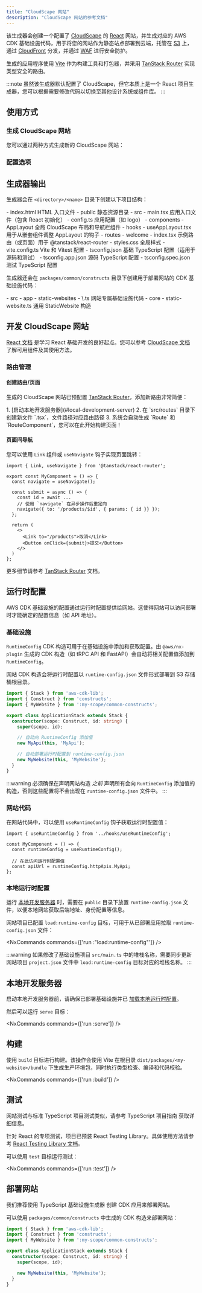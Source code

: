 ```yaml
---
title: "CloudScape 网站"
description: "CloudScape 网站的参考文档"
---
```





该生成器会创建一个配置了 [CloudScape](http://cloudscape.design/) 的 [React](https://react.dev/) 网站，并生成对应的 AWS CDK 基础设施代码，用于将您的网站作为静态站点部署到云端，托管在 [S3](https://aws.amazon.com/s3/) 上，通过 [CloudFront](https://aws.amazon.com/cloudfront/) 分发，并通过 [WAF](https://aws.amazon.com/waf/) 进行安全防护。

生成的应用程序使用 [Vite](https://vite.dev/) 作为构建工具和打包器，并采用 [TanStack Router](https://tanstack.com/router/v1) 实现类型安全的路由。

:::note
虽然该生成器默认配置了 CloudScape，但它本质上是一个 React 项目生成器，您可以根据需要修改代码以切换至其他设计系统或组件库。
:::

## 使用方式

### 生成 CloudScape 网站

您可以通过两种方式生成新的 CloudScape 网站：

<RunGenerator generator="ts#cloudscape-website" />

### 配置选项

<GeneratorParameters generator="ts#cloudscape-website" />

## 生成器输出

生成器会在 `<directory>/<name>` 目录下创建以下项目结构：

<FileTree>
  - index.html HTML 入口文件
  - public 静态资源目录
  - src
    - main.tsx 应用入口文件（包含 React 初始化）
    - config.ts 应用配置（如 logo）
    - components
      - AppLayout 全局 CloudScape 布局和导航栏组件
    - hooks
      - useAppLayout.tsx 用于从嵌套组件调整 AppLayout 的钩子
    - routes
      - welcome
        - index.tsx 示例路由（或页面）用于 @tanstack/react-router
    - styles.css 全局样式
  - vite.config.ts Vite 和 Vitest 配置
  - tsconfig.json 基础 TypeScript 配置（适用于源码和测试）
  - tsconfig.app.json 源码 TypeScript 配置
  - tsconfig.spec.json 测试 TypeScript 配置
</FileTree>

生成器还会在 `packages/common/constructs` 目录下创建用于部署网站的 CDK 基础设施代码：

<FileTree>
  - src
    - app
      - static-websites
        - \<name>.ts 网站专属基础设施代码
    - core
      - static-website.ts 通用 StaticWebsite 构造
</FileTree>

## 开发 CloudScape 网站

[React 文档](https://react.dev/learn) 是学习 React 基础开发的良好起点。您可以参考 [CloudScape 文档](https://cloudscape.design/components/) 了解可用组件及其使用方法。

### 路由管理

#### 创建路由/页面

生成的 CloudScape 网站已预配置 [TanStack Router](https://tanstack.com/router/v1)，添加新路由非常简便：

<Steps>
  1. [启动本地开发服务器](#local-development-server)
  2. 在 `src/routes` 目录下创建新文件 `<page-name>.tsx`，文件路径对应路由路径
  3. 系统会自动生成 `Route` 和 `RouteComponent`，您可以在此开始构建页面！
</Steps>

#### 页面间导航

您可以使用 `Link` 组件或 `useNavigate` 钩子实现页面跳转：

```tsx {1, 4, 8-9, 14}
import { Link, useNavigate } from '@tanstack/react-router';

export const MyComponent = () => {
  const navigate = useNavigate();

  const submit = async () => {
    const id = await ...
    // 使用 `navigate` 在异步操作后重定向
    navigate({ to: '/products/$id', { params: { id }} });
  };

  return (
    <>
      <Link to="/products">取消</Link>
      <Button onClick={submit}>提交</Button>
    </>
  )
};
```

更多细节请参考 [TanStack Router](https://tanstack.com/router/latest/docs/framework/react/overview) 文档。

## 运行时配置

AWS CDK 基础设施的配置通过运行时配置提供给网站。这使得网站可以访问部署时才能确定的配置信息（如 API 地址）。

### 基础设施

`RuntimeConfig` CDK 构造可用于在基础设施中添加和获取配置。由 `@aws/nx-plugin` 生成的 CDK 构造（如 <Link path="guides/trpc">tRPC API</Link> 和 <Link path="guides/fastapi">FastAPI</Link>）会自动将相关配置值添加到 `RuntimeConfig`。

网站 CDK 构造会将运行时配置以 `runtime-config.json` 文件形式部署到 S3 存储桶根目录。

```ts title="packages/infra/src/stacks/application-stack.ts" {9-10,12-13}
import { Stack } from 'aws-cdk-lib';
import { Construct } from 'constructs';
import { MyWebsite } from ':my-scope/common-constructs';

export class ApplicationStack extends Stack {
  constructor(scope: Construct, id: string) {
    super(scope, id);

    // 自动向 RuntimeConfig 添加值
    new MyApi(this, 'MyApi');

    // 自动部署运行时配置到 runtime-config.json
    new MyWebsite(this, 'MyWebsite');
  }
}
```

:::warning
必须确保在声明网站构造 _之前_ 声明所有会向 `RuntimeConfig` 添加值的构造，否则这些配置将不会出现在 `runtime-config.json` 文件中。
:::

### 网站代码

在网站代码中，可以使用 `useRuntimeConfig` 钩子获取运行时配置值：

```tsx {1,4}
import { useRuntimeConfig } from '../hooks/useRuntimeConfig';

const MyComponent = () => {
  const runtimeConfig = useRuntimeConfig();

  // 在此访问运行时配置值
  const apiUrl = runtimeConfig.httpApis.MyApi;
};
```

### 本地运行时配置

运行 [本地开发服务器](#local-development-server) 时，需要在 `public` 目录下放置 `runtime-config.json` 文件，以便本地网站获取后端地址、身份配置等信息。

网站项目已配置 `load:runtime-config` 目标，可用于从已部署应用拉取 `runtime-config.json` 文件：

<NxCommands commands={['run <my-website>:"load:runtime-config"']} />

:::warning
如果修改了基础设施项目 `src/main.ts` 中的堆栈名称，需要同步更新网站项目 `project.json` 文件中 `load:runtime-config` 目标对应的堆栈名称。
:::

## 本地开发服务器

启动本地开发服务器前，请确保已部署基础设施并已 [加载本地运行时配置](#local-runtime-config)。

然后可以运行 `serve` 目标：

<NxCommands commands={['run <my-website>:serve']} />

## 构建

使用 `build` 目标进行构建。该操作会使用 Vite 在根目录 `dist/packages/<my-website>/bundle` 下生成生产环境包，同时执行类型检查、编译和代码校验。

<NxCommands commands={['run <my-website>:build']} />

## 测试

网站测试与标准 TypeScript 项目测试类似，请参考 <Link path="guides/typescript-project#testing">TypeScript 项目指南</Link> 获取详细信息。

针对 React 的专项测试，项目已预装 React Testing Library。具体使用方法请参考 [React Testing Library 文档](https://testing-library.com/docs/react-testing-library/example-intro)。

可以使用 `test` 目标运行测试：

<NxCommands commands={['run <my-website>:test']} />

## 部署网站

我们推荐使用 <Link path="guides/typescript-infrastructure">TypeScript 基础设施生成器</Link> 创建 CDK 应用来部署网站。

可以使用 `packages/common/constructs` 中生成的 CDK 构造来部署网站：

```ts title="packages/infra/src/stacks/application-stack.ts" {3, 9}
import { Stack } from 'aws-cdk-lib';
import { Construct } from 'constructs';
import { MyWebsite } from ':my-scope/common-constructs';

export class ApplicationStack extends Stack {
  constructor(scope: Construct, id: string) {
    super(scope, id);

    new MyWebsite(this, 'MyWebsite');
  }
}
```